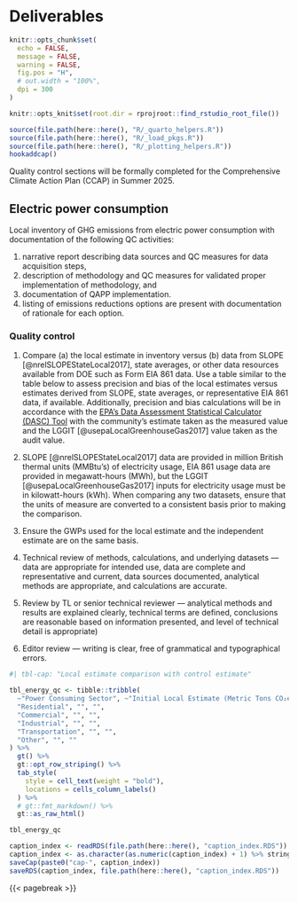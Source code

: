 # Deliverables

```r
knitr::opts_chunk$set(
  echo = FALSE,
  message = FALSE,
  warning = FALSE,
  fig.pos = "H",
  # out.width = "100%",
  dpi = 300
)

knitr::opts_knit$set(root.dir = rprojroot::find_rstudio_root_file())
```
```r
source(file.path(here::here(), "R/_quarto_helpers.R"))
source(file.path(here::here(), "R/_load_pkgs.R"))
source(file.path(here::here(), "R/_plotting_helpers.R"))
hookaddcap()
```
::: {.callout-warning}
Quality control sections will be formally completed for the Comprehensive Climate Action Plan (CCAP) in Summer 2025. 
:::


## Electric power consumption

Local inventory of GHG emissions from electric power consumption with documentation of the following QC activities: 

(1) narrative report describing data sources and QC measures for data acquisition steps, 
(2) description of methodology and QC measures for validated proper implementation of methodology, and
(3) documentation of QAPP implementation.
(4) listing of emissions reductions options are present with documentation of rationale for each option.

### Quality control

1.	Compare (a) the local estimate in inventory versus (b) data from SLOPE [@nrelSLOPEStateLocal2017],  state averages, or other data resources available from DOE such as Form EIA 861 data. Use a table similar to the table below to assess precision and bias of the local estimates versus estimates derived from SLOPE, state averages, or representative EIA 861 data, if available. Additionally, precision and bias calculations will be in accordance with the [EPA’s Data Assessment Statistical Calculator (DASC) Tool](https://www.epa.gov/sites/default/files/2020-10/dasc_11_3_17.xls) with the community’s estimate taken as the measured value and the LGGIT [@usepaLocalGreenhouseGas2017] value taken as the audit value.


2. SLOPE [@nrelSLOPEStateLocal2017] data are provided in million British thermal units (MMBtu’s) of electricity usage, EIA 861 usage data are provided in megawatt-hours (MWh), but the LGGIT [@usepaLocalGreenhouseGas2017] inputs for electricity usage must be in kilowatt-hours (kWh). When comparing any two datasets, ensure that the units of measure are converted to a consistent basis prior to making the comparison. 

3. Ensure the GWPs used for the local estimate and the independent estimate are on the same basis. 

4. Technical review of methods, calculations, and underlying datasets — data are appropriate for intended use, data are complete and representative and current, data sources documented, analytical methods are appropriate, and calculations are accurate.

5. Review by TL or senior technical reviewer — analytical methods and results are explained clearly, technical terms are defined, conclusions are reasonable based on information presented, and level of technical detail is appropriate)

6. Editor review — writing is clear, free of grammatical and typographical errors.


```r
#| tbl-cap: "Local estimate comparison with control estimate"

tbl_energy_qc <- tibble::tribble(
  ~"Power Consuming Sector", ~"Initial Local Estimate (Metric Tons CO₂e)", ~"QC Estimate based on SLOPE (Metric Tons CO₂e)",
  "Residential", "", "",
  "Commercial", "", "",
  "Industrial", "", "",
  "Transportation", "", "",
  "Other", "", ""
) %>%
  gt() %>%
  gt::opt_row_striping() %>%
  tab_style(
    style = cell_text(weight = "bold"),
    locations = cells_column_labels()
  ) %>%
  # gt::fmt_markdown() %>%
  gt::as_raw_html()

tbl_energy_qc
```

```r
caption_index <- readRDS(file.path(here::here(), "caption_index.RDS"))
caption_index <- as.character(as.numeric(caption_index) + 1) %>% stringr::str_pad(width = 2, side = "left", pad = "0")
saveCap(paste0("cap-", caption_index))
saveRDS(caption_index, file.path(here::here(), "caption_index.RDS"))
```
{{< pagebreak >}}

